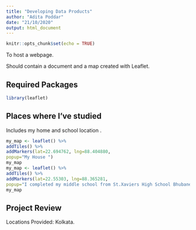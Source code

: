 ---
title: "Developing Data Products"
author: "Adita Poddar"
date: "21/10/2020"
output: html_document
---

```{r setup, include=FALSE}
knitr::opts_chunk$set(echo = TRUE)
```

To host a webpage.

Should contain a document and a map created with Leaflet.

## Required Packages

```{r echo=TRUE}
library(leaflet)
```

## Places where I've studied 

Includes my home and school location .

```{r}
my_map <- leaflet() %>%
addTiles() %>%
addMarkers(lat=22.694762, lng=88.404880,
popup="My House ")
my_map
my_map <- leaflet() %>%
addTiles() %>%
addMarkers(lat=22.55303, lng=88.365281,
popup="I completed my middle school from St.Xaviers High School Bhubaneshwar")
my_map
```

## Project Review

Locations Provided: Kolkata.
